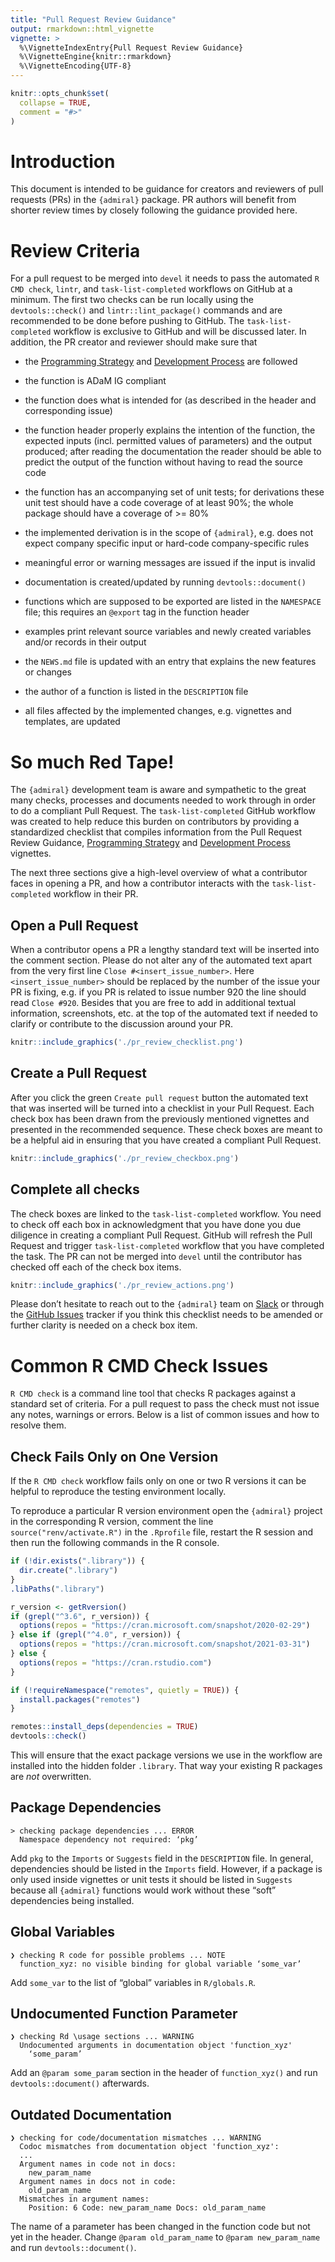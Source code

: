 ```yaml
---
title: "Pull Request Review Guidance"
output: rmarkdown::html_vignette
vignette: >
  %\VignetteIndexEntry{Pull Request Review Guidance}
  %\VignetteEngine{knitr::rmarkdown}
  %\VignetteEncoding{UTF-8}
---
```


```r
knitr::opts_chunk$set(
  collapse = TRUE,
  comment = "#>"
)
```

# Introduction

This document is intended to be guidance for creators and reviewers of pull requests (PRs) in the `{admiral}` package. PR authors will benefit from shorter review times by closely following the guidance provided here.


# Review Criteria

For a pull request to be merged into `devel` it needs to pass the automated `R CMD check`, `lintr`, and `task-list-completed` workflows on GitHub at a minimum. The first two checks can  be run locally using the `devtools::check()` and `lintr::lint_package()` commands and are recommended to be done before pushing to GitHub. The `task-list-completed` workflow is exclusive to GitHub and will be discussed later. In addition, the PR creator and reviewer should make sure that

- the [Programming Strategy](programming_strategy.html) and [Development Process](development_process.html) are followed

- the function is ADaM IG compliant

- the function does what is intended for (as described in the header and corresponding issue)

- the function header properly explains the intention of the function, the expected inputs (incl. permitted values of parameters) and the output produced; after reading the documentation the reader should be able to predict the output of the function without having to read the source code

- the function has an accompanying set of unit tests; for derivations these unit test should have a code coverage of at least 90%; the whole package should have a coverage of >= 80%

- the implemented derivation is in the scope of `{admiral}`, e.g. does not expect company specific input or hard-code company-specific rules

- meaningful error or warning messages are issued if the input is invalid

- documentation is created/updated by running `devtools::document()`

- functions which are supposed to be exported are listed in the `NAMESPACE` file; this requires an `@export` tag in the function header

- examples print relevant source variables and newly created variables and/or records in their output

- the `NEWS.md` file is updated with an entry that explains the new features or changes

- the author of a function is listed in the `DESCRIPTION` file

- all files affected by the implemented changes, e.g. vignettes and templates, are updated


# So much Red Tape!

The `{admiral}` development team is aware and sympathetic to the great many checks, processes and
documents needed to work through in order to do a compliant Pull Request. The `task-list-completed` GitHub
workflow was created to help reduce this burden on contributors by providing a standardized checklist that compiles information from the Pull Request Review Guidance, [Programming Strategy](programming_strategy.html) and [Development Process](development_process.html) vignettes. 

The next three sections give a high-level overview of what a contributor faces in opening a PR, and how a contributor interacts with the `task-list-completed` workflow in their PR.

## Open a Pull Request

When a contributor opens a PR a lengthy standard text will be inserted into the comment section. Please do not alter any of the automated text apart from the very first line `Close #<insert_issue_number>`. Here `<insert_issue_number>` should be replaced by the number of the issue your PR is fixing, e.g. if you PR is related to issue number 920 the line should read `Close #920`. Besides that you are free to add in additional textual information, screenshots, etc. at the top of the automated text if needed to clarify or contribute to the discussion around your PR. 


```r
knitr::include_graphics('./pr_review_checklist.png')
```

## Create a Pull Request

After you click the green `Create pull request` button the automated text that was inserted will be turned into a checklist in your Pull Request. Each check box has been drawn from the previously mentioned vignettes and presented in the recommended sequence. These check boxes are meant to be a helpful aid in ensuring that you have created a compliant Pull Request. 

```r
knitr::include_graphics('./pr_review_checkbox.png')
```

## Complete all checks

The check boxes are linked to the `task-list-completed` workflow. You need to check off each box in acknowledgment that you have done you due diligence in creating a compliant Pull Request. GitHub will refresh the Pull Request and trigger `task-list-completed` workflow that you have completed the task. The PR can not be merged into `devel` until the contributor has checked off each of the check box items.

```r
knitr::include_graphics('./pr_review_actions.png')
```

Please don't hesitate to reach out to the `{admiral}` team on [Slack](https://app.slack.com/client/T028PB489D3/C02M8KN8269) or through the [GitHub Issues](https://github.com/pharmaverse/admiral/issues) tracker if you think this checklist needs to be amended or further clarity is needed on a check box item. 


# Common R CMD Check Issues

`R CMD check` is a command line tool that checks R packages against a standard set of criteria. For a pull request to pass the check must not issue any notes, warnings or errors. Below is a list of common issues and how to resolve them.

## Check Fails Only on One Version

If the `R CMD check` workflow fails only on one or two R versions it can be helpful to reproduce the testing environment locally.

To reproduce a particular R version environment open the `{admiral}` project in the corresponding R version, comment the line `source("renv/activate.R")` in the `.Rprofile` file, restart the R session and then run the following commands in the R console.

```r
if (!dir.exists(".library")) {
  dir.create(".library")
}
.libPaths(".library")

r_version <- getRversion()
if (grepl("^3.6", r_version)) {
  options(repos = "https://cran.microsoft.com/snapshot/2020-02-29")
} else if (grepl("^4.0", r_version)) {
  options(repos = "https://cran.microsoft.com/snapshot/2021-03-31")
} else {
  options(repos = "https://cran.rstudio.com")
}

if (!requireNamespace("remotes", quietly = TRUE)) {
  install.packages("remotes")
}

remotes::install_deps(dependencies = TRUE)
devtools::check()
```

This will ensure that the exact package versions we use in the workflow are installed into the hidden folder `.library`. That way your existing R packages are *not* overwritten.

## Package Dependencies

```
> checking package dependencies ... ERROR
  Namespace dependency not required: ‘pkg’
```

Add `pkg` to the `Imports` or `Suggests` field in the `DESCRIPTION` file. In general, dependencies should be listed in the `Imports` field. However, if a package is only used inside vignettes or unit tests it should be listed in `Suggests` because all `{admiral}` functions would work without these "soft" dependencies being installed.

## Global Variables

```
❯ checking R code for possible problems ... NOTE
  function_xyz: no visible binding for global variable ‘some_var’
```

Add `some_var` to the list of "global" variables in `R/globals.R`.

## Undocumented Function Parameter

```
❯ checking Rd \usage sections ... WARNING
  Undocumented arguments in documentation object 'function_xyz'
    ‘some_param’
```

Add an `@param some_param` section in the header of `function_xyz()` and run `devtools::document()` afterwards.

## Outdated Documentation

```
❯ checking for code/documentation mismatches ... WARNING
  Codoc mismatches from documentation object 'function_xyz':
  ...
  Argument names in code not in docs:
    new_param_name
  Argument names in docs not in code:
    old_param_name
  Mismatches in argument names:
    Position: 6 Code: new_param_name Docs: old_param_name
```

The name of a parameter has been changed in the function code but not yet in the header. Change `@param old_param_name` to `@param new_param_name` and run `devtools::document()`.
